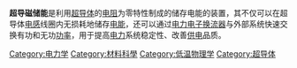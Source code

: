 {{expand|time=2011-02-19T14:36:19+00:00}}
{{unreferenced|time=2011-02-19T14:36:19+00:00}}
'''超导磁储能'''是利用[[超导体|超导体]]的[[电阻|电阻]]为零特性制成的储存电能的装置，其不仅可以在超导体[[电感|电感]]线圈内无损耗地储存[[电能|电能]]，还可以通过[[整流器|电力电子换流器]]与外部系统快速交换有功和无功[[功率|功率]]，用于提高[[电力|电力]]系统稳定性、改善[[電源|供电]]品质。

{{供電}}
{{電子學小作品}}
[[Category:电力学|Category:电力学]]
[[Category:材料科學|Category:材料科學]]
[[Category:低温物理学|Category:低温物理学]]
[[Category:超导体|Category:超导体]]